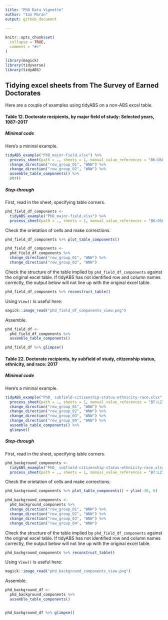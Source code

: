 ```yaml
---
title: "PhD Data Vignette"
author: "Ian Moran"
output: github_document
    
---
```


<!-- README.md is generated from README.Rmd. Please edit that file -->

```r
knitr::opts_chunk$set(
  collapse = TRUE,
  comment = "#>"
)
```


```r
library(magick)
library(tidyverse)
library(tidyABS)
```

## Tidying excel sheets from The Survey of Earned Doctorates

Here are a couple of examples using tidyABS on a non-ABS excel table. 

#### Table 12. Doctorate recipients, by major field of study: Selected years, 1987–2017

##### Minimal code 
Here's a mininal example.
```r
tidyABS_example("PhD_major-field.xlsx") %>%
  process_sheet(path = ., sheets = 1, manual_value_references = "B6:O50") %>%
  change_direction("row_group_01", "WNW") %>%
  change_direction("row_group_02", "WNW") %>%
  assemble_table_components() %>%
  str()
```

##### Step-through

First, read in the sheet, specifying table corners.  

```r
phd_field_df_components <-
  tidyABS_example("PhD_major-field.xlsx") %>%
  process_sheet(path = ., sheets = 1, manual_value_references = "B6:O50")
```

Check the orietation of cells and make corrections. 

```r
phd_field_df_components %>% plot_table_components()

phd_field_df_components <-
  phd_field_df_components %>%
  change_direction("row_group_01", "WNW") %>%
  change_direction("row_group_02", "WNW")
```

Check the structure of the table implied by `phd_field_df_components` against the original excel table. If tidyABS has not identified row and column names correctly, the output below will not line up with the original excel table.   

```r
phd_field_df_components %>% reconstruct_table() 
```

Using `View()` is useful here:

```r
magick::image_read("phd_field_df_components_view.png")
```



Assemble.
```r
phd_field_df <-
  phd_field_df_components %>%
  assemble_table_components()

phd_field_df %>% glimpse()
```

#### Table 22. Doctorate recipients, by subfield of study, citizenship status, ethnicity, and race: 2017

##### Minimal code 
Here's a mininal example.
```r
tidyABS_example("PhD_ subfield-citizenship-status-ethnicity-race.xlsx") %>%
  process_sheet(path = ., sheets = 1, manual_value_references = "B7:L277") %>%
  change_direction("row_group_01", "WNW") %>%
  change_direction("row_group_02", "WNW") %>%
  change_direction("row_group_03", "WNW") %>%
  change_direction("row_group_04", "WNW") %>%
  assemble_table_components() %>%
  glimpse()
```

##### Step-through

First, read in the sheet, specifying table corners.  

```r
phd_background_components <-
  tidyABS_example("PhD_ subfield-citizenship-status-ethnicity-race.xlsx") %>%
  process_sheet(path = ., sheets = 1, manual_value_references = "B7:L277")

```

Check the orietation of cells and make corrections. 

```r
phd_background_components %>% plot_table_components() + ylim(-30, 0)

phd_background_components <-
  phd_background_components %>%
  change_direction("row_group_01", "WNW") %>%
  change_direction("row_group_02", "WNW") %>%
  change_direction("row_group_03", "WNW") %>% 
  change_direction("row_group_04", "WNW")

```

Check the structure of the table implied by `phd_field_df_components` against the original excel table. If tidyABS has not identified row and column names correctly, the output below will not line up with the original excel table.   

```r
phd_background_components %>% reconstruct_table()  
```

Using `View()` is useful here:

```r
magick::image_read("phd_background_components_view.png")
```


Assemble.
```r
phd_background_df <-
  phd_background_components %>%
  assemble_table_components()


phd_background_df %>% glimpse()
  
```
